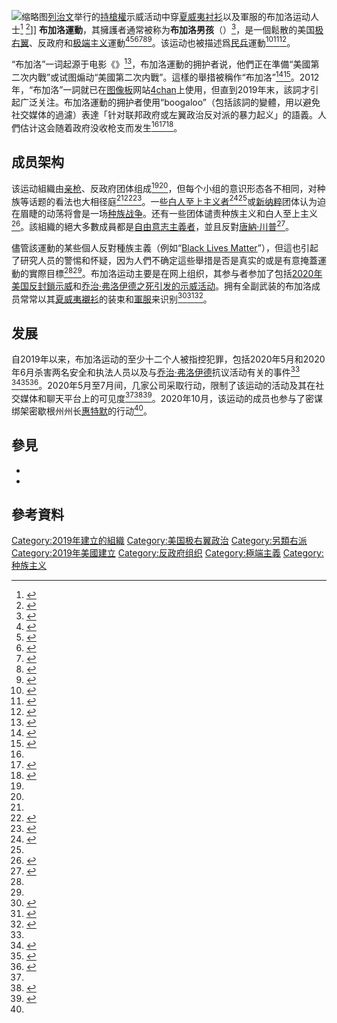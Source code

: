 [[File:Virginia_2nd_Amendment_Rally_(2020_Jan)_-_49416109936_(cropped).jpg|缩略图]][[里士满_(弗吉尼亚州)|列治文]]举行的[[持枪权|持槍權]]示威活动中穿[[夏威夷襯衫|夏威夷衬衫]]以及軍服的布加洛运动人士<ref name="Zadrozny-NBC">{{Cite web|title=What is the 'boogaloo'? How online calls for a violent uprising are hitting the mainstream|url=https://www.nbcnews.com/tech/social-media/what-boogaloo-how-online-calls-violent-uprising-are-getting-organized-n1138461|accessdate=2020-05-30|author=Zadrozny|date=2020-02-19|first=Brandy|work=[[NBC新闻|美国全国广播公司新闻部]]|archiveurl=https://web.archive.org/web/20200422182905/https://www.nbcnews.com/tech/social-media/what-boogaloo-how-online-calls-violent-uprising-are-getting-organized-n1138461|archivedate=2020-04-22|language=en-us}}</ref> <ref name="Goldenberg-NCRI">{{Cite report|url=https://ncri.io/reports/cyber-swarming-memetic-warfare-and-viral-insurgency-how-domestic-militants-organize-on-memes-to-incite-violent-insurrection-and-terror-against-government-and-law-enforcement/|title=Cyber Swarming, Memetic Warfare and Viral Insurgency: How Domestic Militants Organize on Memes to Incite Violent Insurrection and Terror Against Government and Law Enforcement|last=Goldenberg|first=Alex|last2=Finkelstein|first2=Joel|date=2020-02|publisher=The Network Contagion Research Institute|access-date=2020-05-30|archive-url=https://web.archive.org/web/20200422182920/https://ncri.io/reports/cyber-swarming-memetic-warfare-and-viral-insurgency-how-domestic-militants-organize-on-memes-to-incite-violent-insurrection-and-terror-against-government-and-law-enforcement/|archive-date=2020-04-22|language=en-us}}</ref>]]
'''布加洛運動'''，其擁護者通常被称为'''布加洛男孩'''（{{lang-en|boogaloo boys/bois}}）<ref name="SPLC-2">{{Cite web|title=The 'Boogaloo' Started as a Racist Meme|url=https://www.splcenter.org/hatewatch/2020/06/05/boogaloo-started-racist-meme|accessdate=2020-06-21|author=Miller|date=2020-06-05|first=Cassie|work=[[南方贫困法律中心|南方贫困法律中心]]|archiveurl=https://web.archive.org/web/20200620153143/https://www.splcenter.org/hatewatch/2020/06/05/boogaloo-started-racist-meme|archivedate=2020-06-20|language=en}}</ref>，是一個鬆散的美国[[極右派|极右翼]]、反政府和[[極端主義|极端主义]]運動<ref>{{cite news |title=美反政府激進右翼Boogaloo冒起受關注 |url=https://news.mingpao.com/pns/%E5%9C%8B%E9%9A%9B/article/20200619/s00014/1592504757993/%E7%BE%8E%E5%8F%8D%E6%94%BF%E5%BA%9C%E6%BF%80%E9%80%B2%E5%8F%B3%E7%BF%BCboogaloo%E5%86%92%E8%B5%B7%E5%8F%97%E9%97%9C%E6%B3%A8 |accessdate=2020-10-17 |work=[[明报|明报]] |date=2020-06-19 |language=zh-hk |archive-date=2020-10-22 |archive-url=https://web.archive.org/web/20201022060008/https://news.mingpao.com/pns/%e5%9c%8b%e9%9a%9b/article/20200619/s00014/1592504757993/%e7%be%8e%e5%8f%8d%e6%94%bf%e5%ba%9c%e6%bf%80%e9%80%b2%e5%8f%b3%e7%bf%bcboogaloo%e5%86%92%e8%b5%b7%e5%8f%97%e9%97%9c%e6%b3%a8 |dead-url=no }}{{paywall}}</ref><ref name="Economist">{{Cite news|author=|first=|date=2020-05-23|title=Why some protesters in America wear Hawaiian shirts|work=《[[经济学人|经济学人]]》杂志|url=https://www.economist.com/united-states/2020/05/23/why-some-protesters-in-america-wear-hawaiian-shirts|accessdate=2020-05-30|issn=0013-0613|archiveurl=https://web.archive.org/web/20200528120822/https://www.economist.com/united-states/2020/05/23/why-some-protesters-in-america-wear-hawaiian-shirts|archivedate=2020-05-28|language=en-gb}}</ref><ref name="Allam-NPR">{{Cite web|title='Boogaloo' Is The New Far-Right Slang For Civil War|url=https://www.npr.org/2020/01/10/795366630/boogaloo-is-the-new-far-right-slang-for-civil-war|accessdate=2020-05-30|author=Allam|date=2020-01-10 |first=Hannah|work=[[全国公共广播电台|全国公共广播电台]]|archiveurl=https://web.archive.org/web/20200423033100/https://www.npr.org/2020/01/10/795366630/boogaloo-is-the-new-far-right-slang-for-civil-war|archivedate=2020-04-23|language=en-us}}</ref><ref name="Middlebury">{{Cite web|title=The Boogaloo Movement Wants To Be Seen as Anti-Racist, But It Has a White Supremacist Fringe|url=https://www.middlebury.edu/institute/academics/centers-initiatives/ctec/ctec-publications-0/boogaloo-movement-wants-be-seen-anti-racist|accessdate=2020-06-02|author=Newhouse|date=2020-05-30|first=Alex|work=[[明德大学蒙特雷国际研究学院|明德大学蒙特雷国际研究学院]]|archiveurl=https://web.archive.org/web/20200603094223/https://www.middlebury.edu/institute/academics/centers-initiatives/ctec/ctec-publications-0/boogaloo-movement-wants-be-seen-anti-racist|archivedate=2020-06-03}}</ref><ref name="Bellingcat">{{Cite web|title=The Boogaloo Movement Is Not What You Think|url=https://www.bellingcat.com/news/2020/05/27/the-boogaloo-movement-is-not-what-you-think/|accessdate=2020-06-02|author=Evans|date=2020-05-27 |first=Robert|work=Bellingcat|archiveurl=https://web.archive.org/web/20200528221117/https://www.bellingcat.com/news/2020/05/27/the-boogaloo-movement-is-not-what-you-think/|archivedate=2020-05-28|language=en-us}}</ref><ref name="wapo-june30">{{Cite web|title=Facebook removes hundreds of boogaloo accounts for 'promoting violence' in coordinated takedown|url=https://www.washingtonpost.com/technology/2020/06/30/facebook-boogaloo-ban-accounts/|accessdate=2020-07-01|author=Lerman|date=2020-06-30|first=Rachel|work=[[华盛顿邮报|华盛顿邮报]]|archiveurl=https://web.archive.org/web/20200701010704/https://www.washingtonpost.com/technology/2020/06/30/facebook-boogaloo-ban-accounts/|archivedate=2020-07-01|language=en-us}}</ref>。该运动也被描述爲[[民兵|民兵]]運動<ref name="BI">{{Cite web|title=Far-right civil war accelerationists called the Boogaloo Bois are appearing at protests around the country with guns and Hawaiian shirts|url=https://www.insider.com/boogaloo-bois-protest-far-right-minneapolis-extremist-guns-hawaiian-shirts-2020-5|accessdate=2020-06-04|author=Goggin|date=2020-06-03|first=Benjamin|work=[[商业内幕|商业内幕]]|archiveurl=https://archive.today/20200605135241/https://www.insider.com/boogaloo-bois-protest-far-right-minneapolis-extremist-guns-hawaiian-shirts-2020-5|archivedate=2020-06-05|language=en-us}}</ref><ref name="Ellis-Wired">{{Cite news|author=Ellis|first=Emma Grey|date=2020-06-18|title=The Meme-Fueled Rise of a Dangerous, Far-Right Militia|work=《[[连线|连线]]》杂志|url=https://www.wired.com/story/boogaloo-movement-protests/|accessdate=2020-06-21|issn=1059-1028|archiveurl=https://web.archive.org/web/20200619071246/https://www.wired.com/story/boogaloo-movement-protests/|archivedate=2020-06-19|language=en-us}}</ref><ref name="verge1">{{Cite web|title=The Boogaloo movement has successfully hijacked social networks to spread|url=https://www.theverge.com/interface/2020/6/25/21301797/boogaloo-movement-facebook-groups-pages-recommendations-account-bans|accessdate=2020-06-28|author=Newton|date=2020-06-25|first=Casey|work=[[The_Verge|The Verge]]|archiveurl=https://web.archive.org/web/20200626170113/https://www.theverge.com/interface/2020/6/25/21301797/boogaloo-movement-facebook-groups-pages-recommendations-account-bans|archivedate=2020-06-26|language=en-us}}</ref>。

“布加洛”一词起源于电影《{{link-en|霹雳舞2：电子布加洛|Breakin' 2: Electric Boogaloo}}》<ref name="xjb1010">{{cite news |author1=陶短房 |title=密谋绑架州长挑起“内战”，美国这个极右翼组织越来越“野” |url=http://www.bjnews.com.cn/feature/2020/10/10/776120.html |accessdate=2020-10-17 |work=[[新京报|新京报]] |date=2020-10-10 |language=zh-cn |archive-date=2020-10-17 |archive-url=https://web.archive.org/web/20201017193126/http://www.bjnews.com.cn/feature/2020/10/10/776120.html |dead-url=no }}</ref>，布加洛運動的拥护者说，他們正在準備“美國第二次内戰”或试图煽动“美國第二次内戰”。這樣的舉措被稱作“布加洛”<ref name="VOX2">{{Cite web|title=The 'boogaloo' 'movement,' explained|url=https://www.vox.com/2020/6/8/21276911/boogaloo-explained-civil-war-protests|accessdate=2020-06-09|author=Coaston|date=2020-06-08|first=Jane|work=[[Vox|Vox]]|archiveurl=https://web.archive.org/web/20200609170012/https://www.vox.com/2020/6/8/21276911/boogaloo-explained-civil-war-protests|archivedate=2020-06-09|language=en-us}}</ref><ref name="MacFarquhar-NYT">{{Cite news|author=MacFarquhar|first=Neil|author2=Gibbons-Neff|first2=Thomas|date=2020-06-16|title=Air Force Sergeant With Ties to Extremist Group Charged in Federal Officer's Death|work=[[纽约时报|纽约时报]]|url=https://www.nytimes.com/2020/06/16/us/steven-carrillo-air-force-boogaloo.html |accessdate=2020-06-18 |issn=0362-4331 |archiveurl=https://web.archive.org/web/20200617220913/https://www.nytimes.com/2020/06/16/us/steven-carrillo-air-force-boogaloo.html|archivedate=2020-06-17|language=en-us}}</ref>。2012年，“布加洛”一詞就已在[[貼圖討論版|图像板]]网站[[4chan|4chan]]上使用，但直到2019年末，該詞才引起广泛关注。布加洛運動的拥护者使用“boogaloo”（包括該詞的變體，用以避免社交媒体的過濾）表達「针对联邦政府或左翼政治反对派的暴力起义」的語義。人們估计这会随着政府没收枪支而发生<ref name="Zadrozny-NBC" /><ref name="SPLC">{{Cite web|title='Boogaloo Boy' Arrested in Texas, Charged With Plotting To Murder Cops on Facebook Live|url=https://www.splcenter.org/hatewatch/2020/05/15/boogaloo-boy-arrested-texas-charged-plotting-murder-cops-facebook-live|accessdate=2020-05-30|author=|date=2020-05-15|first=|work=[[南方贫困法律中心|南方贫困法律中心]]|archiveurl=https://web.archive.org/web/20200530132346/https://www.splcenter.org/hatewatch/2020/05/15/boogaloo-boy-arrested-texas-charged-plotting-murder-cops-facebook-live|archivedate=2020-05-30|language=en-us}}</ref><ref name=":0">{{Cite news|author=Wilson |first=Jason |date=2020-06-09 |title=Protesters across US attacked by cars driven into crowds and men with guns |work=[[卫报|卫报]]|url=https://www.theguardian.com/us-news/2020/jun/09/protests-us-america-cars-weapons |accessdate=2020-06-09 |issn=0261-3077|archiveurl=https://web.archive.org/web/20200609102802/https://www.theguardian.com/us-news/2020/jun/09/protests-us-america-cars-weapons |archivedate=2020-06-09|language=en}}</ref>。

== 成员架构 ==
该运动組織由[[美國槍支政策|亲枪]]、反政府团体组成<ref name="Zadrozny-NBC" /><ref name="BI" />，但每个小组的意识形态各不相同，对种族等话题的看法也大相径庭<ref name="VOX2" /><ref>{{Cite news|author=Ore|first=Jonathan|date=2020-06-05|title=How the Boogaloo movement rose from an internet joke to an armed movement in the U.S.|work=[[加拿大广播公司|加拿大广播公司]]|url=https://www.cbc.ca/radio/day6/from-little-rock-to-george-floyd-a-poem-for-the-protests-the-boogaloos-pride-during-a-pandemic-and-more-1.5598305/how-the-boogaloo-movement-rose-from-an-internet-joke-to-an-armed-movement-in-the-u-s-1.5598461|accessdate=2020-06-06|archiveurl=https://web.archive.org/web/20200607000025/https://www.cbc.ca/radio/day6/from-little-rock-to-george-floyd-a-poem-for-the-protests-the-boogaloos-pride-during-a-pandemic-and-more-1.5598305/how-the-boogaloo-movement-rose-from-an-internet-joke-to-an-armed-movement-in-the-u-s-1.5598461|archivedate=2020-06-07|language=en-ca}}</ref><ref name="Sottile">{{Cite news|author=Sottile|first=Leah|date=2020-08-19|url=https://www.nytimes.com/interactive/2020/08/19/magazine/boogaloo.html|title=Inside the Boogaloo: America's Extremely Online Extremists|work=纽约时报|accessdate=2020-08-21|archive-date=2020-08-21|archive-url=https://web.archive.org/web/20200821040201/https://www.nytimes.com/interactive/2020/08/19/magazine/boogaloo.html|dead-url=no}}</ref>。一些[[白人優越主義|白人至上主义者]]<ref name="Charter-Times">{{Cite news|author=Charter|first=David|date=2020-05-16|title='Boogaloo boys' prepare for next American civil war in Hawaiian shirts|work=[[泰晤士报|泰晤士报]]|url=https://www.thetimes.co.uk/article/boogaloo-boys-prepare-for-next-american-civil-war-in-hawaiian-shirts-wsmdmmclm|accessdate=2020-05-30|issn=0140-0460|archiveurl=https://web.archive.org/web/20200528233519/https://www.thetimes.co.uk/article/boogaloo-boys-prepare-for-next-american-civil-war-in-hawaiian-shirts-wsmdmmclm|archivedate=2020-05-28}}</ref><ref name="SPLC" />或[[新納粹主義|新纳粹]]团体认为迫在眉睫的动荡将會是一场[[種族衝突|种族战争]]。还有一些团体谴责种族主义和白人至上主义<ref name="RawStory">{{Cite web|title='They want their civil war': Far-right 'boogaloo' militants are embedded in the George Floyd protests in Minneapolis|url=https://www.rawstory.com/2020/05/they-want-their-civil-war-far-right-boogaloo-militants-embedded-themselves-in-the-george-floyd-protests-in-minneapolis/|accessdate=2020-05-30|author=Green|date=2020-05-28|first=Jordan|work=Raw Story|archiveurl=https://web.archive.org/web/20200529113132/https://www.rawstory.com/2020/05/they-want-their-civil-war-far-right-boogaloo-militants-embedded-themselves-in-the-george-floyd-protests-in-minneapolis/|archivedate=2020-05-29}}</ref>。該組織的絕大多數成員都是[[自由意志主義|自由意志主義者]]，並且反對[[唐納·川普|唐納·川普]]<ref>{{cite news | first1 = Ted | last1 = Hesson | first2 = Ned | last2 = Parker | first3 = Kristina | last3 = Cooke | first4 = Julia | last4 = Harte | title = U.S. Capitol siege emboldens motley crew of extremists | url = https://www.reuters.com/article/usa-election-extremists/us-capitol-siege-emboldens-motley-crew-of-extremists-idUSL1N2JJ0A0 | agency = [[路透社|Reuters]] | date = January 9, 2021 | accessdate = January 19, 2021 | quote = While most “boogaloos” are libertarians who largely oppose Trump, Dunn said the group embraced the moment to strike against the government. | language = en-us | archive-date = 2021-01-12 | archive-url = https://web.archive.org/web/20210112161521/https://www.reuters.com/article/usa-election-extremists/us-capitol-siege-emboldens-motley-crew-of-extremists-idUSL1N2JJ0A0 | dead-url = no }}</ref>。

儘管該運動的某些個人反對種族主義（例如“[[Black_Lives_Matter|Black Lives Matter]]”），但這也引起了研究人员的警惕和怀疑，因为人們不确定這些舉措是否是真实的或是有意掩蓋運動的實際目標<ref name="Middlebury" /><ref name="verge1" />。布加洛运动主要是在网上组织，其参与者参加了包括[[對2019冠狀病毒病疫情應對措施的反抗|2020年美国反封鎖示威]]和[[乔治·弗洛伊德之死引发的示威活动|乔治·弗洛伊德之死引发的示威活动]]。拥有全副武装的布加洛成员常常以其[[夏威夷襯衫|夏威夷襯衫]]的装束和[[軍服|軍服]]来识别<ref name="Owen-Vice">{{Cite web|title=Far-Right Extremists Are Hoping to Turn the George Floyd Protests Into a New Civil War|url=https://www.vice.com/en_us/article/pkyb9b/far-right-extremists-are-hoping-to-turn-the-george-floyd-protests-into-a-new-civil-war|accessdate=2020-05-30|author=Owen|date=2020-05-29|first=Tess|work=[[Vice媒体|Vice媒体]]|archiveurl=https://web.archive.org/web/20200530082848/https://www.vice.com/en_us/article/pkyb9b/far-right-extremists-are-hoping-to-turn-the-george-floyd-protests-into-a-new-civil-war|archivedate=2020-05-30|language=en-us}}</ref><ref name="Truscott-Salon">{{Cite web|title=A lynching without a rope has galvanized and divided America — and that's nothing new|url=https://www.salon.com/2020/05/30/a-lynching-without-a-rope--and-in-america-thats-nothing-new/|accessdate=2020-05-30|author=Truscott|date=2020-05-30|first=Lucian K.|work=Salon|archiveurl=https://web.archive.org/web/20200530134942/https://www.salon.com/2020/05/30/a-lynching-without-a-rope--and-in-america-thats-nothing-new/|archivedate=2020-05-30|language=en-us}}</ref><ref name="AlJazeera">{{Cite web|title=What is the 'Boogaloo' movement?|url=https://www.aljazeera.com/news/2020/06/boogaloo-movement-200604173050475.html|accessdate=2020-06-06|author=|date=2020-06-05|first=|work=[[半岛电视台英语频道|半岛电视台英语频道]] |archiveurl=https://web.archive.org/web/20200605191906/https://www.aljazeera.com/news/2020/06/boogaloo-movement-200604173050475.html|archivedate=2020-06-05|language=en}}</ref>。

== 发展 ==
自2019年以来，布加洛运动的至少十二个人被指控犯罪，包括2020年5月和2020年6月杀害两名安全和执法人员以及与[[乔治·弗洛伊德|乔治·弗洛伊德]]抗议活动有关的事件<ref name="SPLC" /> <ref name="Zadrozny-NBC2">{{Cite web|title=Man accused in deputy ambush scrawled extremist 'Boogaloo' phrases in blood|url=https://www.nbcnews.com/news/us-news/man-charged-deputy-ambush-scrawled-extremist-boogaloo-phrases-blood-n1230321|accessdate=2020-06-16|author=Zadrozny|date=2020-06-11|first=Brandy|work=[[NBC新闻|美国全国广播公司新闻部]]|archiveurl=https://web.archive.org/web/20200616044455/https://www.nbcnews.com/news/us-news/man-charged-deputy-ambush-scrawled-extremist-boogaloo-phrases-blood-n1230321|archivedate=2020-06-16|language=en-us}}</ref><ref name="Sonner-AP">{{Cite web|title=Prosecutors: 3 men plotted to terrorize Vegas protests|url=https://apnews.com/6223153093f08fa910c4ab445771b773|accessdate=2020-06-03|author=Sonner|date=2020-06-03|first=Scott|work=[[美联社|美联社]] |archiveurl=https://web.archive.org/web/20200603224013/https://apnews.com/6223153093f08fa910c4ab445771b773|archivedate=2020-06-03|language=en-us}}</ref><ref>{{cite news |author1=央视新闻 |title=北美观察：美极右势力趁乱蹿升 政府应对消极引质疑 |url=http://m.news.cctv.com/2020/06/19/ARTIyDd9EYxZRnUCvkrsKL91200619.shtml |accessdate=2020-10-17 |work=央视网 |date=2020-06-19 |archive-date=2020-10-18 |archive-url=https://web.archive.org/web/20201018173408/http://m.news.cctv.com/2020/06/19/ARTIyDd9EYxZRnUCvkrsKL91200619.shtml |dead-url=no }}</ref>。2020年5月至7月间，几家公司采取行动，限制了该运动的活动及其在社交媒体和聊天平台上的可见度<ref name="verge1" /><ref name="WPO">{{Cite news|author=Timberg|first=Craig|author2=Dwoskin|first2=Elizabeth|last3=Mekhennet|first3=Souad|date=2020-06-03|title=Men wearing Hawaiian shirts and carrying guns add a volatile new element to protests|work=[[华盛顿邮报|华盛顿邮报]]|url=https://www.washingtonpost.com/technology/2020/06/03/white-men-wearings-hawaiian-shirts-carrying-guns-add-volatile-new-element-floyd-protests/|accessdate=2020-06-03|archiveurl=https://web.archive.org/web/20200603193842/https://www.washingtonpost.com/technology/2020/06/03/white-men-wearings-hawaiian-shirts-carrying-guns-add-volatile-new-element-floyd-protests/|archivedate=2020-06-03|language=en-us}}</ref><ref>{{cite news |author1=王盼盼 |title=删除约500个极右翼账号，Facebook回应：因违反平台“危险个人和组织”政策 |url=https://world.huanqiu.com/article/3yssYjZbAyS |accessdate=2020-10-17 |work=[[环球时报|环球时报]] |date=2020-07-02 |language=zh-cn |archive-date=2020-10-17 |archive-url=https://web.archive.org/web/20201017212759/https://world.huanqiu.com/article/3yssYjZbAyS |dead-url=no }}</ref>。2020年10月，该运动的成员也参与了密谋绑架密歇根州州长[[格雷琴·惠特默|惠特默]]的行动<ref name="xjb1010" />。

== 參見 ==

* {{link-en|美國民兵組織名單|List of militia organizations in the United States}}
* {{link-en|Order of Nine Angles}}

== 參考資料 ==
{{Reflist}}

[[Category:2019年建立的組織|Category:2019年建立的組織]]
[[Category:美国极右翼政治|Category:美国极右翼政治]]
[[Category:另類右派|Category:另類右派]]
[[Category:2019年美國建立|Category:2019年美國建立]]
[[Category:反政府组织|Category:反政府组织]]
[[Category:極端主義|Category:極端主義]]
[[Category:种族主义|Category:种族主义]]